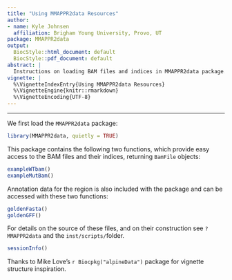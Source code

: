 ```yaml
---
title: "Using MMAPPR2data Resources"
author:
- name: Kyle Johnsen
  affiliation: Brigham Young University, Provo, UT
package: MMAPPR2data
output: 
  BiocStyle::html_document: default
  BiocStyle::pdf_document: default
abstract: |
  Instructions on loading BAM files and indices in MMAPPR2data package.
vignette: |
  %\VignetteIndexEntry{Using MMAPPR2data Resources}
  %\VignetteEngine{knitr::rmarkdown}
  %\VignetteEncoding{UTF-8}  
---
```


*******************************************************

We first load the `MMAPPR2data` package:

```r
library(MMAPPR2data, quietly = TRUE)
```

This package contains the following two functions, which
provide easy access to the BAM files and their indices,
returning `BamFile` objects:

```r
exampleWTbam()
exampleMutBam()
```

Annotation data for the region is also included with the package and can
be accessed with these two functions:

```r
goldenFasta()
goldenGFF()
```

For details on the source of these files, and on their construction
see `?MMAPPR2data` and the `inst/scripts/`folder.

```r
sessionInfo()
```

Thanks to Mike Love's `r Biocpkg("alpineData")` package for
vignette structure inspiration.
